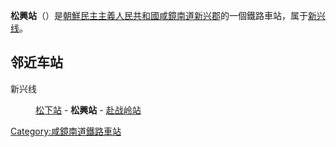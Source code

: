 {{unreferenced|time=2015-02-12T17:55:46+00:00}}
{{朝鮮半島車站資訊
|公司色 = blue
|文字色 = 
|站名 = 松興站
|圖片 = 
|pxl = 
|圖片說明 =
|前一站 = [[松下站_(咸镜南道)|松下]]
|前一站距離 = 5.1
|後一站距離 = 7.1
|後一站 = [[赴战岭站|赴战岭]]
|所屬路線 = [[新兴线|新兴线]]
|距離 = 64.9
|起點站 = [[咸兴操车场|咸兴操车场]]
|諺文 = 송흥역
|朝鮮漢字 = 松興驛
|文觀部式 = Songheung-yeok
|馬-賴式 = Songhŭng-yŏk
|副站名 = 
|車站編號 = 
|停站路線數 = 
|所屬公司 = [[朝鮮民主主義人民共和國鐵道省|朝鮮民主主義人民共和國鐵道省]]
|所在地 =[[咸鏡南道|咸鏡南道]][[新兴郡_(朝鲜)|新兴郡]]
|車站構造 = 地面车站
|月台配置 = 
|啟用年月日 =
|廢站年月日 = 
|上下車人次 = 
|統計年度 = 
|轉車 = 
|備註 = 
|全寬備註 = 
}}

'''松興站'''（{{lang-ko|송흥역}}）是[[朝鮮民主主義人民共和國|朝鮮民主主義人民共和國]][[咸鏡南道|咸鏡南道]][[新兴郡_(朝鲜)|新兴郡]]的一個鐵路車站，属于[[新兴线|新兴线]]。

==邻近车站==
新兴线
:[[松下站_(咸镜南道)|松下站]] - '''松興站''' - [[赴战岭站|赴战岭站]]

{{朝鲜铁路小作品}}

{{新兴线}}

[[Category:咸鏡南道鐵路車站|Category:咸鏡南道鐵路車站]]